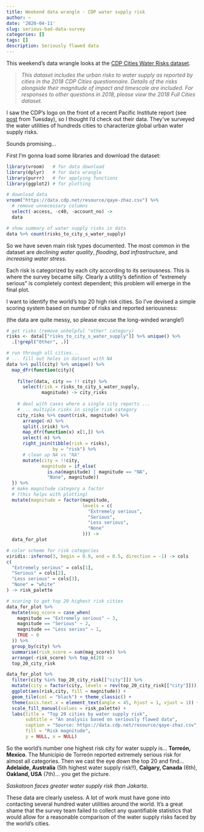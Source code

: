 ```yaml
---
title: Weekend data wrangle - CDP water supply risk
author: ~
date: '2020-04-11'
slug: serious-bad-data-survey
categories: []
tags: []
description: Seriously flawed data
---
```

This weekend's data wrangle looks at the [CDP Cities Water Risks dataset](https://data.cdp.net/Water/2018-Cities-Water-Risks/j79t-an58).

> *This dataset includes the urban risks to water supply as reported by cities in the 2018 CDP Cities questionnaire. Details of the risks alongside their magnitude of impact and timescale are included. For responses to other questions in 2018, please view the 2018 Full Cities dataset.*

I saw the CDP's logo on the front of a recent Pacific Institute report (see [post](https://www.musclesofquartz.com/post/tuesday-water-reading/) from Tuesday), so I thought I'd check out their data. They've surveyed the water utilities of hundreds cities to characterize global urban water supply risks. 

Sounds promising...

First I'm gonna load some libraries and  download the dataset:

```r
library(vroom)   # for data download
library(dplyr)   # for data wrangle
library(purrr)   # for applying functions
library(ggplot2) # for plotting

# download data
vroom("https://data.cdp.net/resource/qaye-zhaz.csv") %>% 
  # remove unnecessary columns
  select(-access, -c40, -account_no) ->
  data

# show summary of water supply risks in data
data %>% count(risks_to_city_s_water_supply)
```

So we have seven main risk types documented. The most common in the dataset are *declining water quality*, *flooding*, *bad infrastructure*, and *increasing water stress*.

Each risk is categorized by each city according to its seriousness. This is where the survey became silly. Clearly a utility's definition of "extremely serious" is completely context dependent; this problem will emerge in the final plot.

I want to identify the world's top 20 high risk cities. So I've devised a simple scoring system based on number of risks and reported seriousness:

(the data are quite messy, so please excuse the long-winded wrangle!)

```r
# get risks (remove unhelpful "other" category)
risks <- data[["risks_to_city_s_water_supply"]] %>% unique() %>% 
  .[!grepl("Other", .)]

# run through all cities...
# ... fill out holes in dataset with NA
data %>% pull(city) %>% unique() %>% 
  map_dfr(function(city){
    
    filter(data, city == !! city) %>% 
      select(risk = risks_to_city_s_water_supply,
             magnitude) -> city_risks
    
    # deal with cases where a single city reports ...
    # ... multiple risks in single risk category
    city_risks %>% count(risk, magnitude) %>%
      arrange(-n) %>% 
      split(.$risk) %>%
      map_dfr(function(x) x[1,]) %>% 
      select(-n) %>% 
      right_join(tibble(risk = risks),
                 by = "risk") %>% 
      # clean up NA vs "NA"
      mutate(city = !!city,
             magnitude = if_else(
               is.na(magnitude) | magnitude == "NA",
               "None", magnitude))
  }) %>% 
  # make magnitude category a factor
  # (this helps with plotting)
  mutate(magnitude = factor(magnitude,
                            levels = c(
                              "Extremely serious",
                              "Serious",
                              "Less serious",
                              "None"
                            ))) ->
  data_for_plot

# color scheme for risk categories
viridis::inferno(3, begin = 0.9, end = 0.5, direction = -1) -> cols
c(
  "Extremely serious" = cols[1],
  "Serious" = cols[2],
  "Less serious" = cols[3],
  "None" = "white"
) -> risk_palette

# scoring to get top 20 highest risk cities
data_for_plot %>%
  mutate(mag_score = case_when(
    magnitude == "Extremely serious" ~ 3,
    magnitude == "Serious" ~ 2,
    magnitude == "Less serios" ~ 1,
    TRUE ~ 0
  )) %>% 
  group_by(city) %>% 
  summarise(risk_score = sum(mag_score)) %>% 
  arrange(-risk_score) %>% top_n(20) ->
  top_20_city_risk

data_for_plot %>% 
  filter(city %in% top_20_city_risk[["city"]]) %>% 
  mutate(city = factor(city, levels = rev(top_20_city_risk[["city"]]))) %>% 
  ggplot(aes(risk,city, fill = magnitude)) + 
  geom_tile(col = "black") + theme_classic() +
  theme(axis.text.x = element_text(angle = 45, hjust = 1, vjust = 1)) +
  scale_fill_manual(values = risk_palette) +
  labs(title = "Top 20 cities by water supply risk",
       subtitle = "An analysis based on seriously flawed data",
       caption = "Source: https://data.cdp.net/resource/qaye-zhaz.csv",
       fill = "Risk magnitude",
       y = NULL, x = NULL)
```

So the world's number one highest risk city for water supply is... **Torreón, Mexico**. The Municipio de Torreón reported extremely serious risk for almost all categories. Then we cast the eye down the top 20 and find... **Adelaide, Australia** (5th highest water supply risk!!), **Calgary, Canada** (6th), **Oakland, USA** (7th)... you get the picture.

*Saskatoon faces greater water supply risk than Jakarta*.

These data are clearly useless. A lot of work must have gone into contacting several hundred water utilities around the world. It's a great shame that the survey team failed to collect any quantifiable statistics that would allow for a reasonable comparison of the water supply risks faced by the world's cities.
